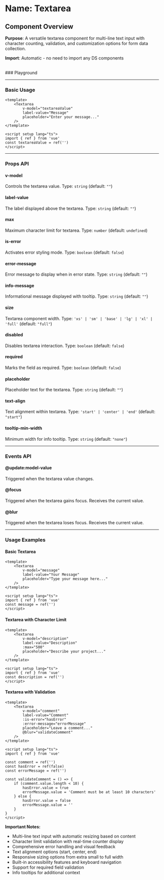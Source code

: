 
<Meta of={Textarea} />

# Name: Textarea
## Component Overview

**Purpose**: A versatile textarea component for multi-line text input with character counting, validation, and customization options for form data collection.

**Import**: Automatic - no need to import any DS components

<br />
### Playground

<Canvas of={Textarea.Primary} />
<Controls />

---

### Basic Usage

```vue
<template>
    <Textarea 
        v-model="textareaValue"
        label-value="Message"
        placeholder="Enter your message..."
    />
</template>

<script setup lang="ts">
import { ref } from 'vue'
const textareaValue = ref('')
</script>
```

<Canvas sourceState="none" of={Textarea.Primary} />

---

### Props API

#### v-model
Controls the textarea value. Type: `string` (default: `""`)

#### label-value
The label displayed above the textarea. Type: `string` (default: `""`)

#### max
Maximum character limit for textarea. Type: `number` (default: `undefined`)

<Canvas sourceState="none" of={Textarea.MaxCharacters} />

#### is-error
Activates error styling mode. Type: `boolean` (default: `false`)

<Canvas sourceState="none" of={Textarea.Error} />

#### error-message
Error message to display when in error state. Type: `string` (default: `""`)

#### info-message
Informational message displayed with tooltip. Type: `string` (default: `""`)

<Canvas sourceState="none" of={Textarea.InfoMessage} />

#### size
Textarea component width. Type: `'xs' | 'sm' | 'base' | 'lg' | 'xl' | 'full'` (default: `"full"`)

<Canvas sourceState="none" of={Textarea.DifferentSizes} />

#### disabled
Disables textarea interaction. Type: `boolean` (default: `false`)

<Canvas sourceState="none" of={Textarea.Disabled} />

#### required
Marks the field as required. Type: `boolean` (default: `false`)

<Canvas sourceState="none" of={Textarea.Required} />

#### placeholder
Placeholder text for the textarea. Type: `string` (default: `""`)

#### text-align
Text alignment within textarea. Type: `'start' | 'center' | 'end'` (default: `"start"`)

<Canvas sourceState="none" of={Textarea.TextAlignment} />

#### tooltip-min-width
Minimum width for info tooltip. Type: `string` (default: `"none"`)

---

### Events API

#### @update:model-value
Triggered when the textarea value changes.

#### @focus
Triggered when the textarea gains focus. Receives the current value.

#### @blur
Triggered when the textarea loses focus. Receives the current value.

---

### Usage Examples

#### Basic Textarea
```vue
<template>
    <Textarea 
        v-model="message"
        label-value="Your Message"
        placeholder="Type your message here..."
    />
</template>

<script setup lang="ts">
import { ref } from 'vue'
const message = ref('')
</script>
```

#### Textarea with Character Limit
```vue
<template>
    <Textarea 
        v-model="description"
        label-value="Description"
        :max="500"
        placeholder="Describe your project..."
    />
</template>

<script setup lang="ts">
import { ref } from 'vue'
const description = ref('')
</script>
```

#### Textarea with Validation
```vue
<template>
    <Textarea 
        v-model="comment"
        label-value="Comment"
        :is-error="hasError"
        :error-message="errorMessage"
        placeholder="Leave a comment..."
        @blur="validateComment"
    />
</template>

<script setup lang="ts">
import { ref } from 'vue'

const comment = ref('')
const hasError = ref(false)
const errorMessage = ref('')

const validateComment = () => {
    if (comment.value.length < 10) {
        hasError.value = true
        errorMessage.value = 'Comment must be at least 10 characters'
    } else {
        hasError.value = false
        errorMessage.value = ''
    }
}
</script>
```

**Important Notes:**
- Multi-line text input with automatic resizing based on content
- Character limit validation with real-time counter display
- Comprehensive error handling and visual feedback
- Text alignment options (start, center, end)
- Responsive sizing options from extra small to full width
- Built-in accessibility features and keyboard navigation
- Support for required field validation
- Info tooltips for additional context